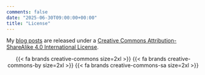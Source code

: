 ```yaml
---
comments: false
date: "2025-06-30T09:00:00+00:00"
title: "License"
---
```


My [blog posts](/blog) are released under a [Creative Commons Attribution-ShareAlike 4.0 International License](http://creativecommons.org/licenses/by-sa/4.0/).

<center>{{< fa brands creative-commons size=2xl >}} {{< fa brands creative-commons-by size=2xl >}} {{< fa brands creative-commons-sa size=2xl >}}</center>

